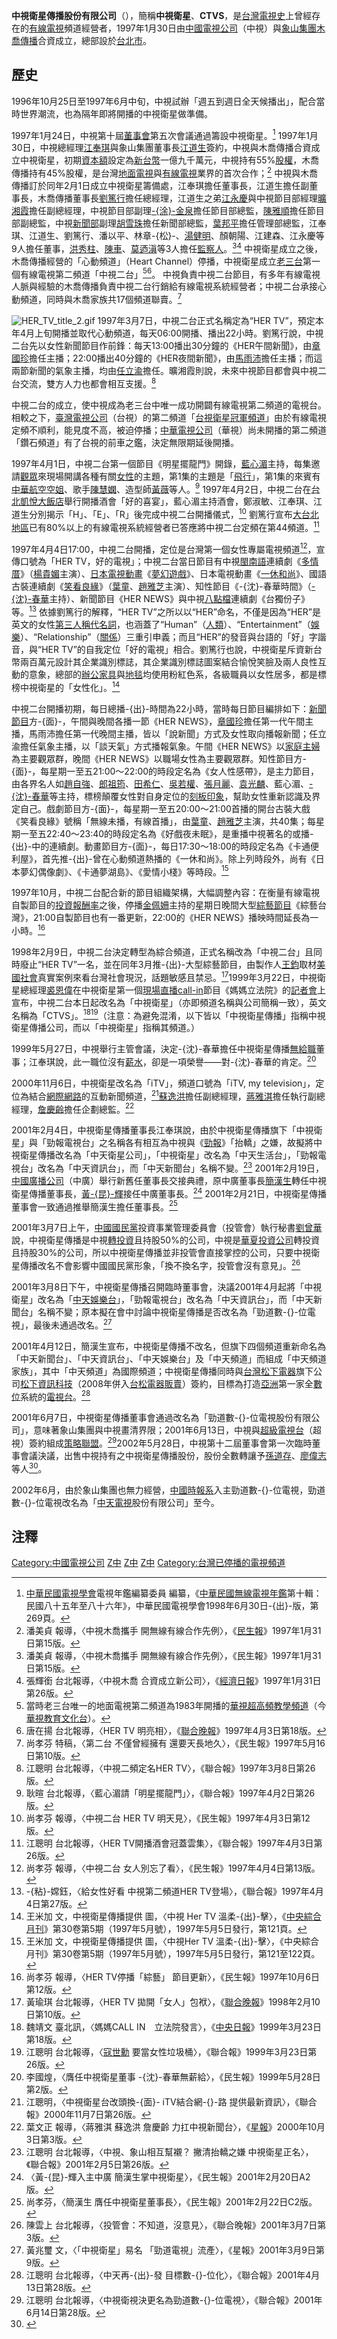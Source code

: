 {{Redirect2|中视卫星|中国大陆的一家卫星电视运营商|中视卫星电视节目有限责任公司}}
{{Infobox Company
|company_name=中視衛星傳播股份有限公司
|company_name_en=CTV Satellite Communications Inc.
|company_logo=[[File:CTVS_logo.png|200px]]
|company_type=
|company_slogan=中視衛星 你的頻道
|market_information=
|abbreviated_name=中視衛星、CTVS
|foundation=1997年1月30日
|location={{ROC}}[[台灣|台灣]][[台北市|台北市]][[信義區_(臺北市)|信義區]]<br>[[忠孝東路|忠孝東路]]四段560號13樓之2、之3、之4（三連大樓）
|zip_code=110
|area_served=
|telephone_no=+886 2 2722-8664
|key_people=第一屆董事長：[[江奉琪|江奉琪]]<br>第一屆總經理：[[劉篤行|劉篤行]]
|industry=媒體業
|products=
|services=
|capital=初期資本額：[[新台幣|新台幣]]一億九千萬元
|revenue=
|operating_income=
|profit=
|total_asset=
|net_asset=
|market_value=
|num_employees=
|P/E ratio=
|earnings per share=
|Net asset value=
|accounting_period=
|parent=
|major_shareholder=[[中國電視公司|中國電視公司]]<br>[[木喬傳播|木喬傳播]]
|divisions=
|subsid=
|homepage=
|footnotes=
|width=}}
'''中視衛星傳播股份有限公司'''（{{lang-en|CTV Satellite Communications Inc.}}），簡稱'''中視衛星'''、'''CTVS'''，是[[台灣電視史|台灣電視史]]上曾經存在的[[有線電視|有線電視]]頻道經營者，1997年1月30日由[[中國電視公司|中國電視公司]]（中視）與[[象山集團|象山集團]][[木喬傳播|木喬傳播]]合資成立，總部設於[[台北市|台北市]]。

==歷史==
1996年10月25日至1997年6月中旬，中視試辦「週五到週日全天候播出」，配合當時世界潮流，也為隔年即將開播的中視衛星做準備。

1997年1月24日，中視第十屆[[董事會|董事會]]第五次會議通過籌設中視衛星。<ref>[[中華民國電視學會|中華民國電視學會]]電視年鑑編纂委員 編纂，《[[中華民國無線電視年鑑|中華民國無線電視年鑑]]第十輯：民國八十五年至八十六年》，中華民國電視學會1998年6月30日-{出}-版，第269頁。</ref> 1997年1月30日，中視總經理[[江奉琪|江奉琪]]與象山集團董事長[[江道生|江道生]]簽約，中視與木喬傳播合資成立中視衛星，初期[[資本額|資本額]]設定為[[新台幣|新台幣]]一億九千萬元，中視持有55%[[股權|股權]]，木喬傳播持有45%股權，是台灣[[地面電視|地面電視]]與[[有線電視|有線電視]]業界的首次合作；<ref>潘美貞 報導，〈中視木喬攜手 開無線有線合作先例〉，《[[民生報|民生報]]》1997年1月31日第15版。</ref> 中視與木喬傳播訂於同年2月1日成立中視衛星籌備處，江奉琪擔任董事長，江道生擔任副董事長，木喬傳播董事長[[劉篤行|劉篤行]]擔任總經理，江道生之弟[[江永慶|江永慶]]與中視節目部經理[[曠湘霞|曠湘霞]]擔任副總經理，中視節目部副理[[涂金泉|-{涂}-金泉]]擔任節目部總監，[[陳雅順|陳雅順]]擔任節目部副總監，中視[[中視新聞|新聞部]]副理[[胡雪珠|胡雪珠]]擔任新聞部總監，[[葉邦平|葉邦平]]擔任管理部總監，江奉琪、江道生、劉篤行、潘以平、林章-{松}-、[[湯健明|湯健明]]、顏朝陽、江建森、江永慶等9人擔任董事，[[洪秀柱|洪秀柱]]、[[陳車|陳車]]、[[莫迺滇|莫迺滇]]等3人擔任[[監察人|監察人]]。<ref>潘美貞 報導，〈中視木喬攜手 開無線有線合作先例〉，《民生報》1997年1月31日第15版。</ref><ref>張輝銜 台北報導，〈中視木喬 合資成立新公司〉，《[[經濟日報_(台灣)|經濟日報]]》1997年1月31日第26版。</ref> 中視衛星成立之後，木喬傳播經營的「心動頻道」（Heart Channel）停播，中視衛星成立[[老三台|老三台]]第一個有線電視第二頻道「中視二台」<ref>當時老三台唯一的地面電視第二頻道為1983年開播的[[華視超高頻教學頻道|華視超高頻教學頻道]]（今[[華視教育文化台|華視教育文化台]]）。</ref><ref>唐在揚 台北報導，〈HER TV 明亮相〉，《[[聯合晚報|聯合晚報]]》1997年4月3日第18版。</ref>。 中視負責中視二台節目，有多年有線電視人脈與經驗的木喬傳播負責中視二台行銷給有線電視系統經營者；中視二台承接心動頻道，同時與木喬家族共17個頻道聯賣。<ref>尚孝芬 特稿，〈第二台 不僅曾經擁有 還要天長地久〉，《民生報》1997年5月16日第10版。</ref>

[[File:HER_TV_title_2.gif|thumb]]
1997年3月7日，中視二台正式名稱定為“HER TV”，預定本年4月上旬開播並取代心動頻道，每天06:00開播、播出22小時。劉篤行說，中視二台先以女性新聞節目作前鋒：每天13:00播出30分鐘的《HER午間新聞》，由[[章國珍|章國珍]]擔任主播；22:00播出40分鐘的《HER夜間新聞》，由[[馬雨沛|馬雨沛]]擔任主播；而這兩節新聞的氣象主播，均由[[任立渝|任立渝]]擔任。曠湘霞則說，未來中視節目都會與中視二台交流，雙方人力也都會相互支援。<ref>江聰明 台北報導，〈中視二頻定名HER TV〉，《聯合報》1997年3月8日第26版。</ref>

中視二台的成立，使中視成為老三台中唯一成功開闢有線電視第二頻道的電視台。相較之下，[[臺灣電視公司|臺灣電視公司]]（台視）的第二頻道「[[台視衛星冠軍頻道|台視衛星冠軍頻道]]」由於有線電視定頻不順利，能見度不高，被迫停播；[[中華電視公司|中華電視公司]]（華視）尚未開播的第二頻道「鑽石頻道」有了台視的前車之鑑，決定無限期延後開播。

1997年4月1日，中視二台第一個節目《明星擺龍門》開錄，[[藍心湄|藍心湄]]主持，每集邀請[[觀眾|觀眾]]來現場開講各種有關[[女性|女性]]的主題，第1集的主題是「[[飛行|飛行]]」，第1集的來賓有[[中華航空|中華航空]][[空姐|空姐]]、歌手[[陳慧嫻|陳慧嫻]]、造型師[[黃薇_(造型師)|黃薇]]等人。<ref>耿暄 台北報導，〈藍心湄請「明星擺龍門」〉，《聯合報》1997年4月2日第26版。</ref> 1997年4月2日，中視二台在[[台北凱悅大飯店|台北凱悅大飯店]]舉行開播酒會「好的喜宴」，藍心湄主持酒會，鄭淑敏、江奉琪、江道生分別揭示「H」、「E」、「R」後完成中視二台開播儀式，<ref>尚孝芬 報導，〈中視二台 HER TV 明天見〉，《民生報》1997年4月3日第12版。</ref> 劉篤行宣布[[大台北地區|大台北地區]]已有80%以上的有線電視系統經營者已答應將中視二台定頻在第44頻道。<ref>江聰明 台北報導，〈HER TV開播酒會冠蓋雲集〉，《聯合報》1997年4月3日第26版。</ref>

1997年4月4日17:00，中視二台開播，定位是台灣第一個女性專屬電視頻道<ref>尚孝芬 報導，〈中視二台 女人別忘了看〉，《民生報》1997年4月4日第13版。</ref>，宣傳口號為「HER TV，好的電視」；中視二台當日節目有中視[[閩南語|閩南語]]連續劇《[[多情厝|多情厝]]》（[[楊貴媚|楊貴媚]]主演）、[[日本電視動畫|日本電視動畫]]《[[夢幻遊戲|夢幻遊戲]]》、日本電視動畫《[[一休和尚_(動畫)|一休和尚]]》、國語古裝連續劇《[[笑看良緣|笑看良緣]]》（[[葉童|葉童]]、[[趙雅芝|趙雅芝]]主演）、知性節目《-{沈}-春華時間》（[[沈春華|-{沈}-春華]]主持）、新聞節目《HER NEWS》與中視[[八點檔|八點檔]]連續劇《台獨份子》等。<ref>-{粘}-嫦鈺，〈給女性好看 中視第二頻道HER TV登場〉，《聯合報》1997年4月4日第27版。</ref> 依據劉篤行的解釋，“HER TV”之所以以“HER”命名，不僅是因為“HER”是英文的女性[[第三人稱|第三人稱]][[代名詞|代名詞]]，也涵蓋了“Human”（[[人類|人類]]）、“Entertainment”（[[娛樂|娛樂]]）、“Relationship”（[[關係|關係]]）三重引申義；而且“HER”的發音與台語的「好」字諧音，與“HER TV”的自我定位「好的電視」相合。劉篤行也說，中視衛星斥資新台幣兩百萬元設計其企業識別標誌，其企業識別標誌圖案結合愉悅笑臉及兩人良性互動的意象，總部的[[辦公家具|辦公家具]]與[[地毯|地毯]]均使用粉紅色系，各級職員以女性居多，都是標榜中視衛星的「女性化」。<ref>王米加 文，中視衛星傳播提供 圖，〈中視 Her TV 溫柔-{出}-擊〉，《[[中央綜合月刊|中央綜合月刊]]》第30卷第5期（1997年5月號），1997年5月5日發行，第121頁。</ref>

中視二台開播初期，每日總播-{出}-時間為22小時，當時每日節目編排如下：[[新聞節目|新聞節目]]方-{面}-，午間與晚間各播一節《HER NEWS》，[[章國珍|章國珍]]擔任第一代午間主播，馬雨沛擔任第一代晚間主播，皆以「說新聞」方式及女性取向播報新聞；任立渝擔任氣象主播，以「談天氣」方式播報氣象。午間《HER NEWS》以[[家庭主婦|家庭主婦]]為主要觀眾群，晚間《HER NEWS》以職場女性為主要觀眾群。知性節目方-{面}-，每星期一至五21:00～22:00的時段定名為《女人性感帶》，是主力節目，由各界名人如[[趙自強|趙自強]]、[[郎祖筠|郎祖筠]]、[[田希仁|田希仁]]、[[吳若權|吳若權]]、[[張月麗|張月麗]]、[[袁光麟|袁光麟]]、藍心湄、[[沈春華|-{沈}-春華]]等主持，標榜顛覆女性對自身定位的[[刻板印象|刻板印象]]，幫助女性重新認識及界定自己。戲劇節目方-{面}-，每星期一至五20:00～21:00首播的開台古裝大戲《笑看良緣》號稱「無線未播，有線首播」，由[[葉童|葉童]]、[[趙雅芝|趙雅芝]]主演，共40集；每星期一至五22:40～23:40的時段定名為《好戲夜未眠》，是重播中視著名的或播-{出}-中的連續劇。動畫節目方-{面}-，每日17:30～18:00的時段定名為《卡通便利屋》，首先推-{出}-曾在心動頻道熱播的《一休和尚》。除上列時段外，尚有《日本夢幻偶像劇》、《卡通夢湖島》、《愛情小棧》等時段。<ref>王米加 文，中視衛星傳播提供 圖，〈中視Her TV 溫柔-{出}-擊〉，《中央綜合月刊》第30卷第5期（1997年5月號），1997年5月5日發行，第121至122頁。</ref>

1997年10月，中視二台配合新的節目組織架構，大幅調整內容：在衡量有線電視自製節目的[[投資報酬率|投資報酬率]]之後，停播[[金佩姍|金佩姍]]主持的星期日晚間大型[[綜藝節目|綜藝節目]]《綜藝台灣》，21:00自製節目也有一番更新，22:00的《HER NEWS》播映時間延長為一小時。<ref>尚孝芬 報導，〈HER TV停播「綜藝」 節目更新〉，《民生報》1997年10月6日第12版。</ref>

1998年2月9日，中視二台決定轉型為綜合頻道，正式名稱改為「中視二台」且同時廢止“HER TV”一名，並在同年3月推-{出}-大型綜藝節目，由製作人[[王鈞|王鈞]]取材[[美國|美國]][[社會|社會]]真實案例來看台灣社會現況，話題敏感且禁忌。<ref>黃瑜琪 台北報導，〈HER TV 拋開「女人」包袱〉，《[[聯合晚報|聯合晚報]]》1998年2月10日第10版。</ref>1999年3月22日，中視衛星總經理[[裘恩偉|裘恩偉]]在中視衛星第一個[[現場直播|現場直播]][[call-in|call-in]]節目《媽媽立法院》的[[記者會|記者會]]上宣布，中視二台本日起改名為「中視衛星」（亦即頻道名稱與公司簡稱一致），英文名稱為「CTVS」。<ref>魏靖文 臺北訊，〈媽媽CALL IN　立法院發言〉，《[[中央日報|中央日報]]》1999年3月23日第18版。</ref><ref>江聰明 台北報導，〈[[寇世勳|寇世勳]] 要當女性垃圾桶〉，《聯合報》1999年3月23日第26版。</ref>（注意：為避免混淆，以下皆以「中視衛星傳播」指稱中視衛星傳播公司，而以「中視衛星」指稱其頻道。）

1999年5月27日，中視舉行主管會議，決定-{沈}-春華擔任中視衛星傳播[[無給職|無給職]]董事；江奉琪說，此一職位沒有[[薪水|薪水]]，卻是一項榮譽——對-{沈}-春華的肯定。<ref>李國煌，〈膺任中視衛星董事 -{沈}-春華無薪給〉，《民生報》1999年5月28日第2版。</ref>

2000年11月6日，中視衛星改名為「iTV」，頻道口號為「iTV, my television」，定位為結合[[網際網路|網際網路]]的互動新聞頻道，<ref>江聰明，〈中視衛星台改頭換-{面}- iTV結合網-{}-路 提供最新資訊〉，《聯合報》2000年11月7日第26版。</ref>[[蘇逸洪|蘇逸洪]]擔任副總經理，[[蔣雅淇|蔣雅淇]]擔任執行副總經理，[[詹慶齡|詹慶齡]]擔任企劃總監。<ref>葉文正 報導，〈蔣雅淇 蘇逸洪 詹慶齡 力扛中視新聞台〉，《[[星報_(台灣)|星報]]》2000年10月3日第3版。</ref>

2001年2月4日，中視衛星傳播董事長江奉琪說，由於中視衛星傳播旗下「中視衛星」與「勁報電視台」之名稱各有相互為中視與《[[勁報|勁報]]》「抬轎」之嫌，故擬將中視衛星傳播改名為「中天衛星公司」，「中視衛星」改名為「中天生活台」，「勁報電視台」改名為「中天資訊台」，而「中天新聞台」名稱不變。<ref>江聰明 台北報導，〈中視、象山相互幫襯？ 撇清抬轎之嫌 中視衛星正名〉，《聯合報》2001年2月5日第26版。</ref> 2001年2月19日，[[中國廣播公司|中國廣播公司]]（中廣）舉行新舊任董事長交接典禮，原中廣董事長[[簡漢生|簡漢生]]轉任中視衛星傳播董事長，[[黃昆輝|黃-{昆}-輝]]接任中廣董事長。<ref>〈黃-{昆}-輝入主中廣 簡漢生掌中視衛星〉，《民生報》2001年2月20日A2版。</ref> 2001年2月21日，中視衛星傳播董事會一致通過推舉簡漢生擔任董事長。<ref>尚孝芬，〈簡漢生 膺任中視衛星董事長〉，《民生報》2001年2月22日C2版。</ref>

2001年3月7日上午，[[中國國民黨|中國國民黨]]投資事業管理委員會（投管會）執行秘書[[劉曾華|劉曾華]]說，中視衛星傳播是中視[[轉投資|轉投資]]且持股50%的公司，中視是[[華夏投資公司|華夏投資公司]]轉投資且持股30%的公司，所以中視衛星傳播並非投管會直接掌控的公司，只要中視衛星傳播改名不會影響中國國民黨形象，「換不換名字，投管會沒有意見」。<ref>陳雲上 台北報導，〈投管會：不知道，沒意見〉，《聯合晚報》2001年3月7日第3版。</ref>

2001年3月8日下午，中視衛星傳播召開臨時董事會，決議2001年4月起將「中視衛星」改名為「[[中天娛樂台|中天娛樂台]]」，「勁報電視台」改名為「中天資訊台」，而「中天新聞台」名稱不變；原本擬在會中討論中視衛星傳播是否改名為「勁道數-{}-位電視」，最後未通過改名。<ref>黃兆璽 文，〈「中視衛星」易名 「勁道電視」流產〉，《星報》2001年3月9日第9版。</ref>

2001年4月12日，簡漢生宣布，中視衛星傳播不改名，但旗下四個頻道重新命名為「中天新聞台」、「中天資訊台」、「中天娛樂台」及「中天頻道」而組成「中天頻道家族」，其中「中天頻道」為國際頻道；中視衛星傳播同時與[[台灣松下電器|台灣松下電器]]旗下公司[[松下資訊科技|松下資訊科技]]（2008年併入[[台松電器販賣|台松電器販賣]]）簽約，目標為打造[[亞洲|亞洲]]第一家全[[數位|數位]]系統的[[電視台|電視台]]。<ref>江聰明 台北報導，〈中天再-{出}-發 目標數-{}-位化〉，《聯合報》2001年4月13日第28版。</ref>

2001年6月7日，中視衛星傳播董事會通過改名為「勁道數-{}-位電視股份有限公司」，意味著象山集團與中視畫清界限；2001年6月13日，中視與[[超級電視台|超級電視台]]（超視）簽約組成[[策略聯盟|策略聯盟]]。<ref>江聰明 台北報導，〈中視衛視決更名為勁道數-{}-位電視〉，《聯合報》2001年6月14日第28版。</ref>2002年5月28日，中視第十二屆董事會第一次臨時董事會議決議，出售中視持有之中視衛星傳播股份，股份全數轉讓予[[孫道存|孫道存]]、[[廖偉志|廖偉志]]等人<ref>{{cite news|author=蔡淑瑤|url=https://jdata.yuanta.com.tw/z/zh/zhf/zhfz/zhfz_B6A10E3D-AE78-48AD-9676-42F689BD9CD5.djhtm|title=中視決議出售「中視衛星傳播股份有限公司」股份|publisher=精實新聞|date=2002-05-28|accessdate=2022-03-18}}</ref>。

2002年6月，由於象山集團也無力經營，[[中國時報系|中國時報系]]入主勁道數-{}-位電視，勁道數-{}-位電視改名為「[[中天電視|中天電視]]股份有限公司」至今。

== 注釋 ==
{{reflist|2}}

{{中國電視公司}}

[[Category:中國電視公司|Category:中國電視公司]]
[[Category:台灣已結業公司|Z中]]
[[Category:1997年成立的公司|Z中]]
[[Category:2001年結業公司|Z中]]
[[Category:台灣已停播的電視頻道|Category:台灣已停播的電視頻道]]
